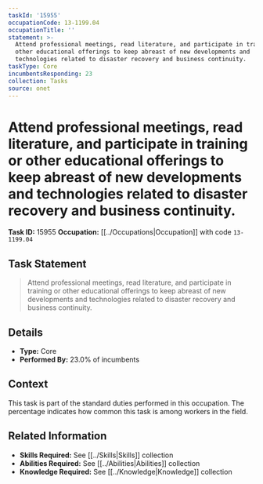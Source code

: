 ```yaml
---
taskId: '15955'
occupationCode: 13-1199.04
occupationTitle: ''
statement: >-
  Attend professional meetings, read literature, and participate in training or
  other educational offerings to keep abreast of new developments and
  technologies related to disaster recovery and business continuity.
taskType: Core
incumbentsResponding: 23
collection: Tasks
source: onet
---
```

# Attend professional meetings, read literature, and participate in training or other educational offerings to keep abreast of new developments and technologies related to disaster recovery and business continuity.

**Task ID:** 15955
**Occupation:** [[../Occupations|Occupation]] with code `13-1199.04`

## Task Statement

> Attend professional meetings, read literature, and participate in training or other educational offerings to keep abreast of new developments and technologies related to disaster recovery and business continuity.

## Details

- **Type:** Core
- **Performed By:** 23.0% of incumbents

## Context

This task is part of the standard duties performed in this occupation. The percentage indicates how common this task is among workers in the field.

## Related Information

- **Skills Required:** See [[../Skills|Skills]] collection
- **Abilities Required:** See [[../Abilities|Abilities]] collection
- **Knowledge Required:** See [[../Knowledge|Knowledge]] collection
